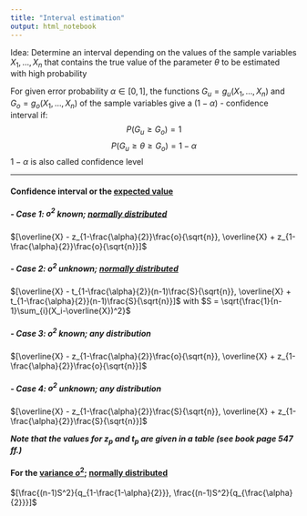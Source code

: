 ```yaml
---
title: "Interval estimation"
output: html_notebook
---
```


Idea: Determine an interval depending on the values of the sample variables $X_1, \dots, X_n$ that contains the true value of the parameter $\theta$ to be estimated with high probability

For given error probability $\alpha \in [0,1]$, the functions $G_u = g_u(X_1, \dots, X_n)$ and $G_o = g_o(X_1, \dots, X_n)$ of the sample variables give a $(1 - \alpha)$ - confidence interval if:
$$P(G_u \ge G_o) = 1$$
$$P(G_u \ge \theta \ge G_o) = 1 - \alpha$$
$1 - \alpha$ is also called confidence level

---

#### Confidence interval or the [expected value](./central_tendency.nb.html)

##### - Case 1: $o^2$ known; [normally distributed](./normalDistribution.nb.html)

$[\overline{X} - z_{1-\frac{\alpha}{2}}\frac{o}{\sqrt{n}}, \overline{X} + z_{1-\frac{\alpha}{2}}\frac{o}{\sqrt{n}}]$

##### - Case 2: $o^2$ unknown; [normally distributed](./normalDistribution.nb.html)

$[\overline{X} - t_{1-\frac{\alpha}{2}}(n-1)\frac{S}{\sqrt{n}}, \overline{X} + t_{1-\frac{\alpha}{2}}(n-1)\frac{S}{\sqrt{n}}]$ with $S = \sqrt{\frac{1}{n-1}\sum_{i}(X_i-\overline{X})^2}$

##### - Case 3: $o^2$ known; any distribution

$[\overline{X} - z_{1-\frac{\alpha}{2}}\frac{o}{\sqrt{n}}, \overline{X} + z_{1-\frac{\alpha}{2}}\frac{o}{\sqrt{n}}]$

##### - Case 4: $o^2$ unknown; any distribution

$[\overline{X} - z_{1-\frac{\alpha}{2}}\frac{S}{\sqrt{n}}, \overline{X} + z_{1-\frac{\alpha}{2}}\frac{S}{\sqrt{n}}]$

***Note that the values for $z_p$ and $t_p$ are given in a table (see book page 547 ff.)***

#### For the [variance $o^2$](./prop_distribution_measures.nb.html); [normally distributed](./normalDistribution.nb.html)

$[\frac{(n-1)S^2}{q_{1-\frac{1-\alpha}{2}}}, \frac{(n-1)S^2}{q_{\frac{\alpha}{2}}}]$